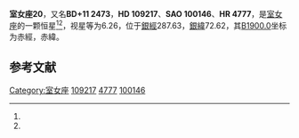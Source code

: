 {{Starbox begin
| name = 室女座20
}}
{{Starbox observe
| epoch = [[J2000.0|J2000.0]]
| constell = [[室女座|室女座]]<ref name=SIMBAD>{{cite web
 | url=http://simbad.u-strasbg.fr/simbad/sim-id?Ident=HR+4777
 | title =Pulsating variable Star
 | publisher=Centre de Données astronomiques de Strasbourg
 | work=SIMBAD
 | accessdate=2012-07-13}}</ref><ref name=DATA>{{cite web
 | url=http://vizier.u-strasbg.fr/viz-bin/VizieR-5?-out.add=.&-source=5050&-corr=PK=HR&-out.max=9999&HR=4777
 | title=VizieR Detailed Page
 | accessdate=2012-07-13
 | archive-date=2016-03-05
 | archive-url=https://web.archive.org/web/20160305023758/http://vizier.u-strasbg.fr/viz-bin/VizieR-5?-out.add=.&-source=5050&-corr=PK=HR&-out.max=9999&HR=4777
 | dead-url=no
 }}</ref>
| 星官 = 
| ra = {{RA|12|33|2.9}}<ref name=SIMBAD /><ref name=DATA />
| dec = {{DEC|+10|17|44}}<ref name=SIMBAD /><ref name=DATA />
| appmag_v = 6.26<ref name=SIMBAD /><ref name=DATA />
}}
{{Starbox character
| class = G8III<ref name=SIMBAD /><ref name=DATA />
| b-v = 0.95<ref name=SIMBAD /><ref name=DATA />
| u-b = 0.7<ref name=SIMBAD /><ref name=DATA />
| r-i = 0.34E<ref name=SIMBAD /><ref name=DATA />
| variable = 
}}
{{Starbox astrometry
| radial_v = 0.7
| prop_mo_ra = 1
| parallax = 
| p_error = 
}}
{{Starbox catalog
| names =BD+11 2473，[[SAO星表|SAO]] 100146，[[HD星表|HD]] 109217，[[HR星表|HR]] 4777}}
{{Starbox reference |Simbad=HR+4777}}
{{Starbox end}}

'''室女座20'''，又名'''BD+11 2473'''，'''HD 109217'''、'''SAO 100146'''、'''HR 4777'''，是[[室女座|室女座]]的一颗恒星<ref name=SIMBAD /><ref name=DATA />，视星等为6.26，位于[[銀道座標系|銀經]]287.63，[[銀道座標系|銀緯]]72.62，其[[B1900.0|B1900.0]]坐标为赤經{{RA|12|27|59.1}}，赤緯{{DEC|+10|72.62|51}}。

== 参考文献 ==
{{reflist}}

{{star-stub}}

{{室女座恒星}}
[[Category:室女座|Category:室女座]]
[[Category:HD和HDE天體|109217]]
[[Category:HR天體|4777]]
[[Category:SAO天體|100146]]